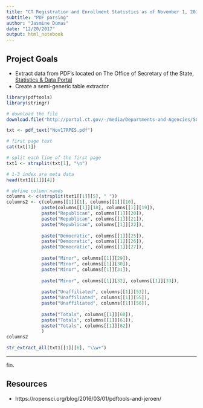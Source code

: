 ```yaml
---
title: "CT Registration and Enrollment Statistics as of November 1, 2017"
subtitle: "PDF parsing"
author: "Jasmine Dumas"
date: "12/20/2017"
output: html_notebook
---
```


## Project Goals

- Extract data from PDF's located on The Office of
Secretary of the State, [Statistics & Data Portal](http://portal.ct.gov/SOTS/Election-Services/Statistics-and-Data/Statistics-and-Data)
- Create a semi-generic table extractor

```r
library(pdftools)
library(stringr)
```



```r
# download the file
download.file("http://portal.ct.gov/-/media/Departments-and-Agencies/SOTS/sots/ElectionServices/Registration_and_Enrollment_Stats/Nov17RPES.pdf?la=en", "Nov17RPES.pdf", mode = "wb")

txt <- pdf_text("Nov17RPES.pdf")

# first page text
cat(txt[1])
```

```r
# split each line of the first page
txt1 <- strsplit(txt[1], "\n")

# 1-3 index are meta data
head(txt1[[1]][4])
```

```r
# define column names
columns <- c(strsplit(txt1[[1]][5], " "))
columns2 <- c(columns[[1]][1], columns[[1]][10], 
             paste(columns[[1]][18], columns[[1]][19]),
             paste("Republican", columns[[1]][20]), 
             paste("Republican", columns[[1]][21]), 
             paste("Republican", columns[[1]][22]),
             
             paste("Democratic", columns[[1]][25]), 
             paste("Democratic", columns[[1]][26]), 
             paste("Democratic", columns[[1]][27]),
             
             paste("Minor", columns[[1]][29]), 
             paste("Minor", columns[[1]][30]), 
             paste("Minor", columns[[1]][31]),
             
             paste("Minor", columns[[1]][32], columns[[1]][33]), 
             
             paste("Unaffiliated", columns[[1]][53]), 
             paste("Unaffiliated", columns[[1]][55]), 
             paste("Unaffiliated", columns[[1]][56]),
             
             paste("Totals", columns[[1]][60]), 
             paste("Totals", columns[[1]][61]), 
             paste("Totals", columns[[1]][62])
             )
columns2
```


```r
str_extract_all(txt1[[1]][6], "\\w+")
```


----

fin.

## Resources

- https://ropensci.org/blog/2016/03/01/pdftools-and-jeroen/
